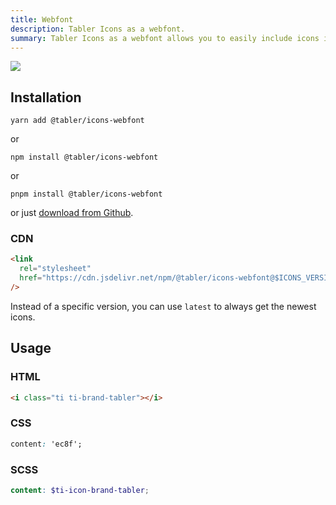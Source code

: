 ```yaml
---
title: Webfont
description: Tabler Icons as a webfont.
summary: Tabler Icons as a webfont allows you to easily include icons in your projects using simple CSS classes, offering a lightweight and scalable solution for web development.
---
```


![](/docs/icons/package-webfont.png)


## Installation

```
yarn add @tabler/icons-webfont
```

or

```
npm install @tabler/icons-webfont
```

or

```
pnpm install @tabler/icons-webfont
```

or just [download from Github](https://github.com/tabler/tabler-icons/releases).

### CDN

```html
<link
  rel="stylesheet"
  href="https://cdn.jsdelivr.net/npm/@tabler/icons-webfont@$ICONS_VERSION/dist/tabler-icons.min.css"
/>
```

Instead of a specific version, you can use `latest` to always get the newest icons.

## Usage

### HTML

```html
<i class="ti ti-brand-tabler"></i>
```

### CSS

```css
content: 'ec8f';
```


### SCSS

```scss
content: $ti-icon-brand-tabler;
```
